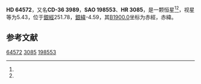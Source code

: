 {{Starbox begin
| name = HD 64572
}}
{{Starbox observe
| epoch = [[J2000.0|J2000.0]]
| constell = {{星座名待查}}<ref name=SIMBAD>{{cite web
 | url=http://simbad.u-strasbg.fr/simbad/sim-id?Ident=HR+3085
 | title =Pulsating variable Star
 | publisher=Centre de Données astronomiques de Strasbourg
 | work=SIMBAD
 | accessdate=2012-07-13}}</ref><ref name=DATA>{{cite web
 | url=http://vizier.u-strasbg.fr/viz-bin/VizieR-5?-out.add=.&-source=5050&-corr=PK=HR&-out.max=9999&HR=3085
 | title=VizieR Detailed Page
 | accessdate=2012-07-13
 | archive-date=2016-03-05
 | archive-url=https://web.archive.org/web/20160305194421/http://vizier.u-strasbg.fr/viz-bin/VizieR-5?-out.add=.&-source=5050&-corr=PK=HR&-out.max=9999&HR=3085
 | dead-url=no
 }}</ref>
| 星官 = 
| ra = {{RA|7|53|3.5}}<ref name=SIMBAD /><ref name=DATA />
| dec = {{DEC|-36|21|50}}<ref name=SIMBAD /><ref name=DATA />
| appmag_v = 5.43<ref name=SIMBAD /><ref name=DATA />
}}
{{Starbox character
| class = K0III<ref name=SIMBAD /><ref name=DATA />
| b-v = 1.16<ref name=SIMBAD /><ref name=DATA />
| u-b = <ref name=SIMBAD /><ref name=DATA />
| r-i = <ref name=SIMBAD /><ref name=DATA />
| variable = 
}}
{{Starbox astrometry
| radial_v = 
| prop_mo_ra = 12
| parallax = 0.035
| p_error = 
}}
{{Starbox catalog
| names =CD-36 3989，[[SAO星表|SAO]] 198553，[[HD星表|HD]] 64572，[[HR星表|HR]] 3085}}
{{Starbox reference |Simbad=HR+3085}}
{{Starbox end}}

'''HD 64572'''，又名'''CD-36 3989'''，'''SAO 198553'''、'''HR 3085'''，是一颗恒星<ref name=SIMBAD /><ref name=DATA />，视星等为5.43，位于[[銀道座標系|銀經]]251.78，[[銀道座標系|銀緯]]-4.59，其[[B1900.0|B1900.0]]坐标为赤經{{RA|7|49|22.8}}，赤緯{{DEC|-36|-4.59|14}}。

== 参考文献 ==
{{reflist}}

{{star-stub}}

[[Category:HD和HDE天體|64572]]
[[Category:HR天體|3085]]
[[Category:SAO天體|198553]]